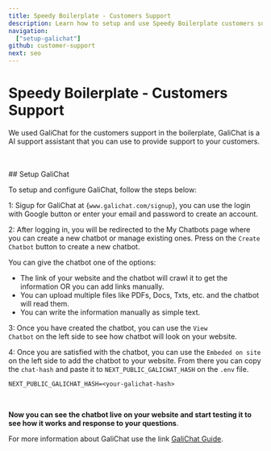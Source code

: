 ```yaml
---
title: Speedy Boilerplate - Customers Support
description: Learn how to setup and use Speedy Boilerplate customers support with GaliChat.
navigation:
  ["setup-galichat"]
github: customer-support
next: seo
---
```


# Speedy Boilerplate - Customers Support

We used GaliChat for the customers support in the boilerplate, GaliChat is a AI support assistant that you can use to provide support to your customers.

<br />
<br />

<DocsTitle href="setup-galichat">
## Setup GaliChat
</DocsTitle>

To setup and configure GaliChat, follow the steps below:

1: Sigup for GaliChat at <Link href="https://galichat.com/signup" target="_blank" className="text-blue-500 underline">{`www.galichat.com/signup`}</Link>, you can use the login with Google button or enter your email and password to create an account.

2: After logging in, you will be redirected to the My Chatbots page where you can create a new chatbot or manage existing ones. Press on the <Code>Create Chatbot</Code> button to create a new chatbot.

You can give the chatbot one of the options:

<ul className="ml-8 list-disc">
  <li>
    The link of your website and the chatbot will crawl it to get the information OR you can add links manually.
  </li>
  <li>
    You can upload multiple files like PDFs, Docs, Txts, etc. and the chatbot will read them.
  </li>
  <li>
    You can write the information manually as simple text.
  </li>
</ul>

3: Once you have created the chatbot, you can use the <Code>View Chatbot</Code> on the left side to see how chatbot will look on your website.

4: Once you are satisfied with the chatbot, you can use the <Code>Embeded on site</Code> on the left side to add the chatbot to your website. From there you can copy the <Code>chat-hash</Code> and paste it to <Code>NEXT_PUBLIC_GALICHAT_HASH</Code> on the <Code>.env</Code> file.

```env
NEXT_PUBLIC_GALICHAT_HASH=<your-galichat-hash>
```

<br />

**Now you can see the chatbot live on your website and start testing it to see how it works and response to your questions**.

For more information about GaliChat use the link [GaliChat Guide](https://www.galichat.com/getting-started).
